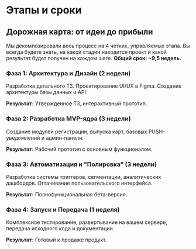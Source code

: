# Этапы и сроки

## Дорожная карта: от идеи до прибыли

Мы декомпозировали весь процесс на 4 четких, управляемых этапа. Вы всегда будете знать, на какой стадии находится проект и какой результат будет получен на каждом шаге. **Общий срок: ~9,5 недель.**

### Фаза 1: Архитектура и Дизайн (2 недели)

Разработка детального ТЗ. Проектирование UI/UX в Figma. Создание архитектуры базы данных и API.

**Результат:** Утвержденное ТЗ, интерактивный прототип.

### Фаза 2: Разработка MVP-ядра (3 недели)

Создание модулей регистрации, выпуска карт, базовых PUSH-уведомлений и админ-панели.

**Результат:** Рабочий прототип с основным функционалом.

### Фаза 3: Автоматизация и "Полировка" (3 недели)

Разработка системы триггеров, сегментации, аналитических дашбордов. Оттачивание пользовательского интерфейса.

**Результат:** Полнофункциональная бета-версия.

### Фаза 4: Запуск и Передача (1 неделя)

Комплексное тестирование, развертывание на вашем сервере, передача исходного кода и документации.

**Результат:** Готовый к продаже продукт.
